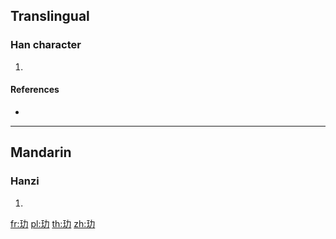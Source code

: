{{character info/new}}
==Translingual==

===Han character===
{{Han char|rn=96|rad=玉|as=02|sn=6|four=|canj=MGKS}}

# {{defn|Han|sort=玉02}}

====References====
* {{Han ref|kx=0727.080|dkj=20831|dj=1139.040|hdz=21101.120|uh=738F|ud=29583}}

----

==Mandarin==

===Hanzi===
{{cmn-hanzi|pin=[[lè]] ([[le4]])|wg=le<sup>4</sup>}}

# {{defn|lang=cmn|sort=玉02}}

[[fr:玏]]
[[pl:玏]]
[[th:玏]]
[[zh:玏]]